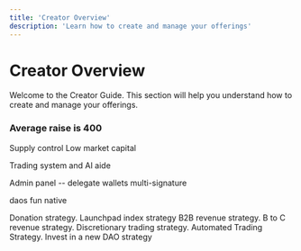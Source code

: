 ```yaml
---
title: 'Creator Overview'
description: 'Learn how to create and manage your offerings'
---
```


# Creator Overview

Welcome to the Creator Guide. This section will help you understand how to create and manage your offerings. 

### Average raise is 400

Supply control
Low market capital

Trading system and AI aide


Admin panel -- delegate wallets
multi-signature

daos fun native

Donation strategy. 
Launchpad index strategy 
B2B revenue strategy. 
B to C revenue strategy. 
Discretionary trading strategy. 
Automated Trading Strategy. 
Invest in a new DAO strategy
